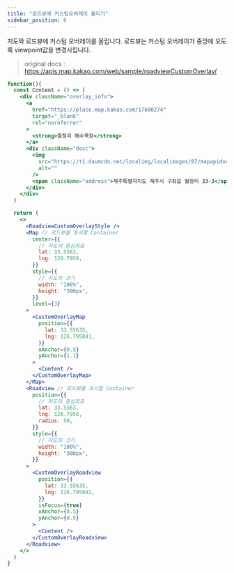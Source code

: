 ```yaml
---
title: "로드뷰에 커스텀오버레이 올리기"
sidebar_position: 6
---
```


지도와 로드뷰에 커스텀 오버레이를 올립니다. 로드뷰는 커스텀 오버레이가 중앙에 오도록 viewpoint값을 변경시킵니다.

> original docs : https://apis.map.kakao.com/web/sample/roadviewCustomOverlay/

```jsx live
function(){
  const Content = () => (
    <div className="overlay_info">
      <a
        href="https://place.map.kakao.com/17600274"
        target="_blank"
        rel="noreferrer"
      >
        <strong>월정리 해수욕장</strong>
      </a>
      <div className="desc">
        <img
          src="https://t1.daumcdn.net/localimg/localimages/07/mapapidoc/place_thumb.png"
          alt=""
        />
        <span className="address">제주특별자치도 제주시 구좌읍 월정리 33-3</span>
      </div>
    </div>
  )

  return (
    <>
      <RoadviewCustomOverlayStyle />
      <Map // 로드뷰를 표시할 Container
        center={{
          // 지도의 중심좌표
          lat: 33.5563,
          lng: 126.7958,
        }}
        style={{
          // 지도의 크기
          width: "100%",
          height: "300px",
        }}
        level={3}
      >
        <CustomOverlayMap
          position={{
            lat: 33.55635,
            lng: 126.795841,
          }}
          xAnchor={0.5}
          yAnchor={1.1}
        >
          <Content />
        </CustomOverlayMap>
      </Map>
      <Roadview // 로드뷰를 표시할 Container
        position={{
          // 지도의 중심좌표
          lat: 33.5563,
          lng: 126.7958,
          radius: 50,
        }}
        style={{
          // 지도의 크기
          width: "100%",
          height: "300px",
        }}
      >
        <CustomOverlayRoadview
          position={{
            lat: 33.55635,
            lng: 126.795841,
          }}
          isFocus={true}
          xAnchor={0.5}
          yAnchor={0.5}
        >
          <Content />
        </CustomOverlayRoadview>
      </Roadview>
    </>
  )
}

```
